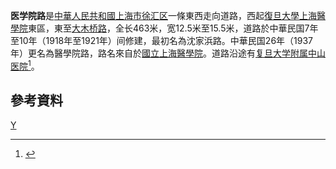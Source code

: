 '''医学院路'''是[[中華人民共和國|中華人民共和國]][[上海市|上海市]][[徐汇区|徐汇区]]一條東西走向道路，西起[[復旦大學上海醫學院|復旦大學上海醫學院]]東區，東至[[大木桥路|大木桥路]]，全长463米，宽12.5米至15.5米，道路於中華民国7年至10年（1918年至1921年）间修建，最初名為沈家浜路。中華民国26年（1937年）更名為醫學院路，路名來自於[[國立上海醫學院|國立上海醫學院]]。道路沿途有[[复旦大学附属中山医院|复旦大学附属中山医院]]<ref>{{cite news |title=第二节　人文景观类 |url=http://www.shtong.gov.cn/Newsite/node2/node2245/node70862/node70870/node70920/node70926/userobject1ai73724.html |publisher=上海市地方志办公室 |accessdate=2021-03-20 |archive-date=2019-01-16 |archive-url=https://web.archive.org/web/20190116150105/http://www.shtong.gov.cn/newsite/node2/node2245/node70862/node70870/node70920/node70926/userobject1ai73724.html |dead-url=no }}</ref>。

== 參考資料 ==
{{Reflist|2}}

[[Category:上海道路|Y]]